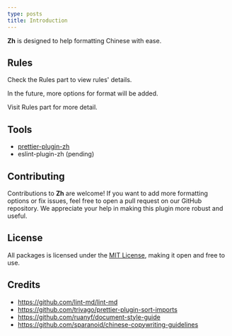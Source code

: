 ```yaml
---
type: posts
title: Introduction
---
```



<Logo size={120} />

**Zh** is designed to help formatting Chinese with ease.

## Rules

Check the Rules part to view rules' details.

In the future, more options for format will be added.

Visit Rules part for more detail.

## Tools

- [prettier-plugin-zh](/prettier-plugin-zh)
- eslint-plugin-zh (pending)

## Contributing

Contributions to **Zh** are welcome! If you want to add more formatting options or fix issues, feel
free to open a pull request on our GitHub repository. We appreciate your help in making this plugin
more robust and useful.

## License

All packages is licensed under the [MIT License](https://opensource.org/licenses/MIT), making it
open and free to use.

## Credits

- https://github.com/lint-md/lint-md
- https://github.com/trivago/prettier-plugin-sort-imports
- https://github.com/ruanyf/document-style-guide
- https://github.com/sparanoid/chinese-copywriting-guidelines
